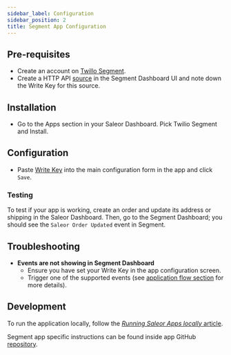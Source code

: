 ```yaml
---
sidebar_label: Configuration
sidebar_position: 2
title: Segment App Configuration
---
```




## Pre-requisites

- Create an account on [Twillo Segment](https://segment.com/).
- Create a HTTP API [source](https://segment.com/docs/partners/sources/) in the Segment Dashboard UI and note down the Write Key for this source.

## Installation

- Go to the Apps section in your Saleor Dashboard. Pick Twilio Segment and Install.

## Configuration

- Paste [Write Key](https://segment.com/docs/connections/find-writekey/) into the main configuration form in the app and click `Save`.

### Testing

To test if your app is working, create an order and update its address or shipping in the Saleor Dashboard. Then, go to the Segment Dashboard; you should see the `Saleor Order Updated` event in Segment.

## Troubleshooting

- **Events are not showing in Segment Dashboard**
    - Ensure you have set your Write Key in the app configuration screen.
    - Trigger one of the supported events (see [application flow section](/developer/app-store/apps/segment/overview.mdx#application-flow) for more details).

## Development

To run the application locally, follow the [_Running Saleor Apps locally_ article](/developer/extending/apps/developing-apps/running-saleor-apps-locally).

Segment app specific instructions can be found inside app GitHub [repository](https://github.com/saleor/apps/tree/main/apps/segment).
